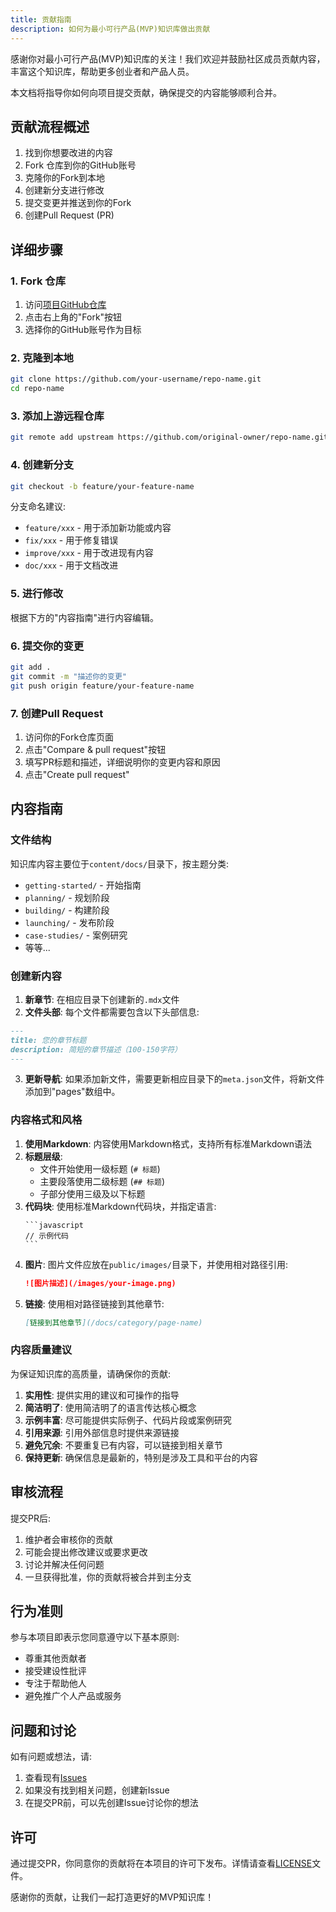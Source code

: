 ```yaml
---
title: 贡献指南
description: 如何为最小可行产品(MVP)知识库做出贡献
---
```



感谢你对最小可行产品(MVP)知识库的关注！我们欢迎并鼓励社区成员贡献内容，丰富这个知识库，帮助更多创业者和产品人员。

本文档将指导你如何向项目提交贡献，确保提交的内容能够顺利合并。

## 贡献流程概述

1. 找到你想要改进的内容
2. Fork 仓库到你的GitHub账号
3. 克隆你的Fork到本地
4. 创建新分支进行修改
5. 提交变更并推送到你的Fork
6. 创建Pull Request (PR)

## 详细步骤

### 1. Fork 仓库

1. 访问[项目GitHub仓库](https://github.com/your-repo-url)
2. 点击右上角的"Fork"按钮
3. 选择你的GitHub账号作为目标

### 2. 克隆到本地

```bash
git clone https://github.com/your-username/repo-name.git
cd repo-name
```

### 3. 添加上游远程仓库

```bash
git remote add upstream https://github.com/original-owner/repo-name.git
```

### 4. 创建新分支

```bash
git checkout -b feature/your-feature-name
```

分支命名建议:
- `feature/xxx` - 用于添加新功能或内容
- `fix/xxx` - 用于修复错误
- `improve/xxx` - 用于改进现有内容
- `doc/xxx` - 用于文档改进

### 5. 进行修改

根据下方的"内容指南"进行内容编辑。

### 6. 提交你的变更

```bash
git add .
git commit -m "描述你的变更"
git push origin feature/your-feature-name
```

### 7. 创建Pull Request

1. 访问你的Fork仓库页面
2. 点击"Compare & pull request"按钮
3. 填写PR标题和描述，详细说明你的变更内容和原因
4. 点击"Create pull request"

## 内容指南

### 文件结构

知识库内容主要位于`content/docs/`目录下，按主题分类:

- `getting-started/` - 开始指南
- `planning/` - 规划阶段
- `building/` - 构建阶段
- `launching/` - 发布阶段
- `case-studies/` - 案例研究
- 等等...

### 创建新内容

1. **新章节**: 在相应目录下创建新的`.mdx`文件
2. **文件头部**: 每个文件都需要包含以下头部信息:

```md
---
title: 您的章节标题
description: 简短的章节描述（100-150字符）
---
```

3. **更新导航**: 如果添加新文件，需要更新相应目录下的`meta.json`文件，将新文件添加到"pages"数组中。

### 内容格式和风格

1. **使用Markdown**: 内容使用Markdown格式，支持所有标准Markdown语法
2. **标题层级**: 
   - 文件开始使用一级标题 (`# 标题`)
   - 主要段落使用二级标题 (`## 标题`)
   - 子部分使用三级及以下标题
3. **代码块**: 使用标准Markdown代码块，并指定语言:
   ````
   ```javascript
   // 示例代码
   ```
   ````
4. **图片**: 图片文件应放在`public/images/`目录下，并使用相对路径引用:
   ```md
   ![图片描述](/images/your-image.png)
   ```
5. **链接**: 使用相对路径链接到其他章节:
   ```md
   [链接到其他章节](/docs/category/page-name)
   ```

### 内容质量建议

为保证知识库的高质量，请确保你的贡献:

1. **实用性**: 提供实用的建议和可操作的指导
2. **简洁明了**: 使用简洁明了的语言传达核心概念
3. **示例丰富**: 尽可能提供实际例子、代码片段或案例研究
4. **引用来源**: 引用外部信息时提供来源链接
5. **避免冗余**: 不要重复已有内容，可以链接到相关章节
6. **保持更新**: 确保信息是最新的，特别是涉及工具和平台的内容

## 审核流程

提交PR后:

1. 维护者会审核你的贡献
2. 可能会提出修改建议或要求更改
3. 讨论并解决任何问题
4. 一旦获得批准，你的贡献将被合并到主分支

## 行为准则

参与本项目即表示您同意遵守以下基本原则:

- 尊重其他贡献者
- 接受建设性批评
- 专注于帮助他人
- 避免推广个人产品或服务

## 问题和讨论

如有问题或想法，请:

1. 查看现有[Issues](https://github.com/your-repo-url/issues)
2. 如果没有找到相关问题，创建新Issue
3. 在提交PR前，可以先创建Issue讨论你的想法

## 许可

通过提交PR，你同意你的贡献将在本项目的许可下发布。详情请查看[LICENSE](LICENSE)文件。

感谢你的贡献，让我们一起打造更好的MVP知识库！ 